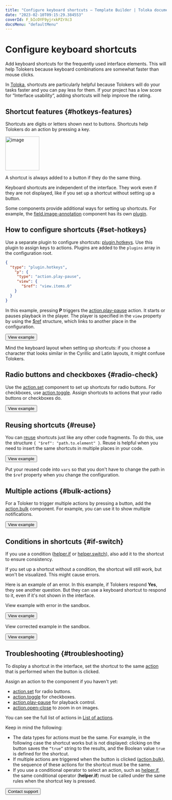 ```yaml
---
title: "Configure keyboard shortcuts — Template Builder | Toloka documentation"
date: "2023-02-10T09:15:29.384553"
coverId: F_bIcOYF9yjrxkPZrXc3
docsMenu: "defaultMenu"
---
```


# Configure keyboard shortcuts

Add keyboard shortcuts for the frequently used interface elements. This will help Tolokers because keyboard combinations are somewhat faster than mouse clicks.

In [Toloka](https://toloka.ai/), shortcuts are particularly helpful because Tolokers will do your tasks faster and you can pay less for them. If your project has a low score for “Interface usability“, adding shortcuts will help improve the rating.

## Shortcut features {#hotkeys-features}

Shortcuts are digits or letters shown next to buttons. Shortcuts help Tolokers do an action by pressing a key.

<Image width="106px" withBackground imageId="1675425350149" alt="image" />

A shortcut is always added to a button if they do the same thing.

Keyboard shortcuts are independent of the interface. They work even if they are not displayed, like if you set up a shortcut without setting up a button.

Some components provide additional ways for setting up shortcuts. For example, the [field.image-annotation](/docs/template-builder/reference/field.image-annotation) component has its own [plugin](/docs/template-builder/reference/plugin.field.image-annotation.hotkeys).

## How to configure shortcuts {#set-hotkeys}

Use a separate plugin to configure shortcuts: [plugin.hotkeys](/docs/template-builder/reference/plugin.hotkeys). Use this plugin to assign keys to actions. Plugins are added to the `plugins` array in the configuration root.

```json
{
  "type": "plugin.hotkeys",
    "p": {
     "type": "action.play-pause",
     "view": {
       "$ref": "view.items.0"
    }
  }
}
```

In this example, pressing **P** triggers the [action.play-pause](/docs/template-builder/reference/action.play-pause) action. It starts or pauses playback in the player. The player is specified in the `view` property by using the [$ref](/docs/template-builder/best-practices/reuse) structure, which links to another place in the configuration.

<Button themeColor="light" view="default" size="l" type="link" url="https://ya.cc/t/Xgp6T_QW3ttAao">View example</Button>

<Note mode="tip" title="Tip">

Mind the keyboard layout when setting up shortcuts: if you choose a character that looks similar in the Cyrillic and Latin layouts, it might confuse Tolokers.

</Note>

## Radio buttons and checkboxes {#radio-check}

Use the [action.set](/docs/template-builder/reference/action.set) component to set up shortcuts for radio buttons. For checkboxes, use [action.toggle](/docs/template-builder/reference/action.toggle). Assign shortcuts to actions that your radio buttons or checkboxes do.

<Button themeColor="light" view="default" size="l" type="link" url="https://ya.cc/t/I1QHLeKP3ttEqg">View example</Button>

## Reusing shortcuts {#reuse}

You can [reuse](/docs/template-builder/best-practices/reuse) shortcuts just like any other code fragments. To do this, use the structure `{ "$ref": "path.to.element" }`. Reuse is helpful when you need to insert the same shortcuts in multiple places in your code.

<Button themeColor="light" view="default" size="l" type="link" url="https://ya.cc/t/xeczgrzA3ttEr8">View example</Button>

<Note mode="tip" title="Tip">

Put your reused code into `vars` so that you don't have to change the path in the `$ref` property when you change the configuration.

</Note>

## Multiple actions {#bulk-actions}

For a Toloker to trigger multiple actions by pressing a button, add the [action.bulk](/docs/template-builder/reference/action.bulk) component. For example, you can use it to show multiple notifications.

<Button themeColor="light" view="default" size="l" type="link" url="https://ya.cc/t/8zMd_Hrb3ttErs">View example</Button>

## Conditions in shortcuts {#if-switch}

If you use a condition ([helper.if](/docs/template-builder/reference/helper.if) or [helper.switch](/docs/template-builder/reference/helper.switch)), also add it to the shortcut to ensure consistency.

If you set up a shortcut without a condition, the shortcut will still work, but won't be visualized. This might cause errors.

Here is an example of an error. In this example, if Tolokers respond **Yes**, they see another question. But they can use a keyboard shortcut to respond to it, even if it's not shown in the interface.

View example with error in the sandbox.

<Button themeColor="light" view="default" size="l" type="link" url="https://ya.cc/t/wP7fHpwv3ttEsa">View example</Button>

View corrected example in the sandbox.

<Button themeColor="light" view="default" size="l" type="link" url="https://ya.cc/t/j-2Nt8983ttEtB">View example</Button>

## Troubleshooting {#troubleshooting}

To display a shortcut in the interface, set the shortcut to the same [action](/docs/template-builder/reference/actions) that is performed when the button is clicked.

Assign an action to the component if you haven't yet:
- [action.set](/docs/template-builder/reference/action.set) for radio buttons.
- [action.toggle](/docs/template-builder/reference/action.toggle) for checkboxes.
- [action.play-pause](/docs/template-builder/reference/action.play-pause) for playback control.
- [action.open-close](/docs/template-builder/reference/action.open-close) to zoom in on images.

You can see the full list of actions in [List of actions](/docs/template-builder/reference/actions).

Keep in mind the following:

- The data types for actions must be the same. For example, in the following case the shortcut works but is not displayed: clicking on the button saves the `“true”` string to the results, and the Boolean value `true` is defined for the shortcut.
- If multiple actions are triggered when the button is clicked ([action.bulk](/docs/template-builder/reference/action.bulk)), the sequence of these actions for the shortcut must be the same.
- If you use a conditional operator to select an action, such as [helper.if](/docs/template-builder/reference/helper.if), the same conditional operator (**helper.if**) must be called under the same rules when the shortcut key is pressed.

<Button themeColor="light" view="default" size="l" type="link" url="/docs/guide/troubleshooting/support?form-source=template-builder-best-practices-hotkeys">Contact support</Button>
